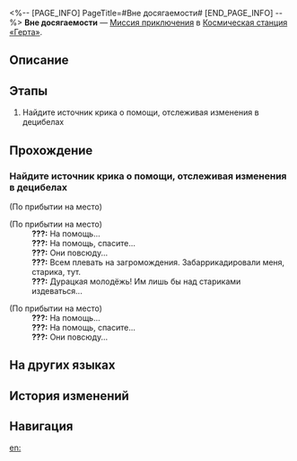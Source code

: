 <%-- [PAGE_INFO]
PageTitle=#Вне досягаемости#
[END_PAGE_INFO] --%>
{{Дополнить|Диалоги.}}
{{Миссия Инфобокс
|id              = 2000104
|Название        = 
|Изображение     = Миссия Вне досягаемости.png
|Тип             = Миссия приключения
|Событие         = 
|Глава           = 
|Условия         = 
* Завершена [[Миссия приключения]] «[[Дорога возрождения]]»
* Завершена [[Миссия Освоения]] «[[Мы не умеем прощаться]]»
* Достигните [[Уровень Освоения|Уровня Освоения]] 17
|Персонажи       = Первопроходец
|СтартЛокация    = [[Космическая станция «Герта»]] — [[Зона поддержки]]
|Мир             = Космическая станция «Герта»
|Предыдущая      = Дорога возрождения
|Следующая       = ???
|Награды         = Опыт Освоения*250; Звёздный нефрит*40; Журнал приключений*5; Гертариумы*50; Капо-Кали*10; Кредиты*12 000
}}
'''Вне досягаемости''' — [[Миссия приключения]] в [[Космическая станция «Герта»]].

==Описание==
{{Описание|Вэнь Тяньвэн делится своей проблемой с Хосе, Охотником за кометами, и даёт вам карту сокровищ, ведущую к знаменитому сокровищу Охотника за кометами.<br />Оказывается, что сокровище - это рецепт Капо-Кали.}}

==Этапы==
# Найдите источник крика о помощи, отслеживая изменения в децибелах

==Прохождение==
{{Дополнить}}

===Найдите источник крика о помощи, отслеживая изменения в децибелах===
{{Описание миссии|тип=Миссия приключения|локация=Зона поддержки|Когда вы вошли в Зону поддержки, услышали крики о помощи, доносившиеся откуда-то из глубины. Помогите оказавшемуся в беде исследователю, у него может быть информация об Охотнике за кометами.}}
{{Диалог Начало}}
;(По прибытии на место)

;(По прибытии на место)
:'''???:''' На помощь...
:'''???:''' На помощь, спасите...
:'''???:''' Они повсюду...
:'''???:''' Всем плевать на загромождения. Забаррикадировали меня, старика, тут.
:'''???:''' Дурацкая молодёжь! Им лишь бы над стариками издеваться...

;(По прибытии на место)
:'''???:''' На помощь...
:'''???:''' На помощь, спасите...
:'''???:''' Они повсюду...
{{Диалог Конец}}

==На других языках==
{{На других языках
|en   = Out of Reach
|zhs  = 触不可及
|zht  = 觸不可及
|ja   = 触れられない
|ko   = 닿을 수 없는 것
|es   = Fuera de alcance
|fr   = Hors d'atteinte
|ru   = Вне досягаемости
|th   = จับต้องไม่ได้
|vi   = Chỉ Có Thể Ngắm Nhìn
|de   = Außer Reichweite
|id   = Tak Tersentuh
|pt   = Fora de Alcance
}}

==История изменений==
{{История изменений|3.5}}

==Навигация==
{{Миссия приключения Навбокс|Глава }}

[[en:]]
